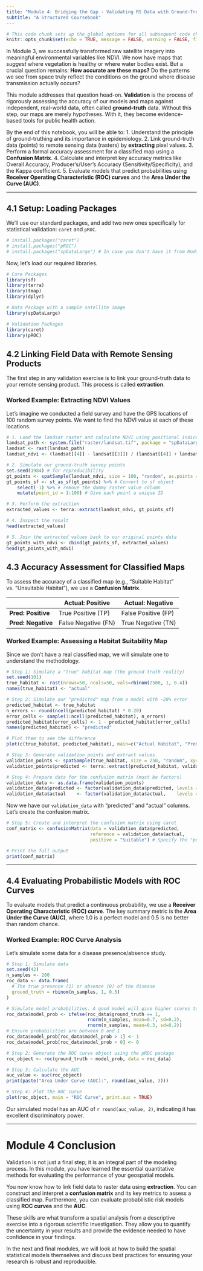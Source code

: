 ```yaml
---
title: "Module 4: Bridging the Gap - Validating RS Data with Ground-Truth Observations"
subtitle: "A Structured Coursebook"
---
```


```r
# This code chunk sets up the global options for all subsequent code chunks.
knitr::opts_chunk$set(echo = TRUE, message = FALSE, warning = FALSE, fig.align='center')
```


In Module 3, we successfully transformed raw satellite imagery into meaningful environmental variables like NDVI. We now have maps that *suggest* where vegetation is healthy or where water bodies exist. But a crucial question remains: **How accurate are these maps?** Do the patterns we see from space truly reflect the conditions on the ground where disease transmission actually occurs?

This module addresses that question head-on. **Validation** is the process of rigorously assessing the accuracy of our models and maps against independent, real-world data, often called **ground-truth** data. Without this step, our maps are merely hypotheses. With it, they become evidence-based tools for public health action.

By the end of this notebook, you will be able to:
1.  Understand the principle of ground-truthing and its importance in epidemiology.
2.  Link ground-truth data (points) to remote sensing data (rasters) by **extracting** pixel values.
3.  Perform a formal accuracy assessment for a classified map using a **Confusion Matrix**.
4.  Calculate and interpret key accuracy metrics like Overall Accuracy, Producer's/User's Accuracy (Sensitivity/Specificity), and the Kappa coefficient.
5.  Evaluate models that predict probabilities using **Receiver Operating Characteristic (ROC) curves** and the **Area Under the Curve (AUC)**.

---

## 4.1 Setup: Loading Packages

We'll use our standard packages, and add two new ones specifically for statistical validation: `caret` and `pROC`.

```r
# install.packages("caret")
# install.packages("pROC")
# install.packages("spDataLarge") # In case you don't have it from Module 3
```

Now, let's load our required libraries.

```r
# Core Packages
library(sf)
library(terra)
library(tmap)
library(dplyr)

# Data Package with a sample satellite image
library(spDataLarge)

# Validation Packages
library(caret)
library(pROC)
```

## 4.2 Linking Field Data with Remote Sensing Products

The first step in any validation exercise is to link your ground-truth data to your remote sensing product. This process is called **extraction**.

### Worked Example: Extracting NDVI Values

Let's imagine we conducted a field survey and have the GPS locations of 100 random survey points. We want to find the NDVI value at each of these locations.

```r
# 1. Load the landsat raster and calculate NDVI using positional indices
landsat_path <- system.file("raster/landsat.tif", package = "spDataLarge")
landsat <- rast(landsat_path)
landsat_ndvi <- (landsat[[4]] - landsat[[3]]) / (landsat[[4]] + landsat[[3]]) # Using positional indices

# 2. Simulate our ground-truth survey points
set.seed(1984) # for reproducibility
gt_points <- spatSample(landsat_ndvi, size = 100, "random", as.points = TRUE)
gt_points_sf <- st_as_sf(gt_points) %>% # Convert to sf object
    select(-1) %>% # remove the dummy raster value column
    mutate(point_id = 1:100) # Give each point a unique ID

# 3. Perform the extraction
extracted_values <- terra::extract(landsat_ndvi, gt_points_sf)

# 4. Inspect the result
head(extracted_values)

# 5. Join the extracted values back to our original points data
gt_points_with_ndvi <- cbind(gt_points_sf, extracted_values)
head(gt_points_with_ndvi)
```

## 4.3 Accuracy Assessment for Classified Maps

To assess the accuracy of a classified map (e.g., "Suitable Habitat" vs. "Unsuitable Habitat"), we use a **Confusion Matrix**.

|             | Actual: Positive | Actual: Negative |
|-------------|------------------|------------------|
| **Pred: Positive** | True Positive (TP)  | False Positive (FP) |
| **Pred: Negative** | False Negative (FN) | True Negative (TN)  |

### Worked Example: Assessing a Habitat Suitability Map

Since we don't have a real classified map, we will simulate one to understand the methodology.

```r
# Step 1: Simulate a "true" habitat map (the ground truth reality)
set.seed(101)
true_habitat <- rast(nrows=50, ncols=50, vals=rbinom(2500, 1, 0.4))
names(true_habitat) <- "actual"

# Step 2: Simulate our "predicted" map from a model with ~20% error
predicted_habitat <- true_habitat
n_errors <- round(ncell(predicted_habitat) * 0.20)
error_cells <- sample(1:ncell(predicted_habitat), n_errors)
predicted_habitat[error_cells] <- 1 - predicted_habitat[error_cells]
names(predicted_habitat) <- "predicted"

# Plot them to see the difference
plot(c(true_habitat, predicted_habitat), main=c("Actual Habitat", "Predicted Habitat"))

# Step 3: Generate validation points and extract values
validation_points <- spatSample(true_habitat, size = 250, "random", xy=TRUE)
validation_points$predicted <- terra::extract(predicted_habitat, validation_points[,c("x","y")])$predicted

# Step 4: Prepare data for the confusion matrix (must be factors)
validation_data <- as.data.frame(validation_points)
validation_data$predicted <- factor(validation_data$predicted, levels = c(0, 1), labels = c("Unsuitable", "Suitable"))
validation_data$actual    <- factor(validation_data$actual,    levels = c(0, 1), labels = c("Unsuitable", "Suitable"))
```

Now we have our `validation_data` with "predicted" and "actual" columns. Let's create the confusion matrix.

```r
# Step 5: Create and interpret the confusion matrix using caret
conf_matrix <- confusionMatrix(data = validation_data$predicted, 
                               reference = validation_data$actual,
                               positive = "Suitable") # Specify the "positive" class

# Print the full output
print(conf_matrix)
```

---

## 4.4 Evaluating Probabilistic Models with ROC Curves

To evaluate models that predict a continuous probability, we use a **Receiver Operating Characteristic (ROC) curve**. The key summary metric is the **Area Under the Curve (AUC)**, where 1.0 is a perfect model and 0.5 is no better than random chance.

### Worked Example: ROC Curve Analysis

Let's simulate some data for a disease presence/absence study.

```r
# Step 1: Simulate data
set.seed(42)
n_samples <- 200
roc_data <- data.frame(
  # The true presence (1) or absence (0) of the disease
  ground_truth = rbinom(n_samples, 1, 0.5)
)

# Simulate model probabilities. A good model will give higher scores to the 'presence' cases.
roc_data$model_prob <- ifelse(roc_data$ground_truth == 1, 
                              rnorm(n_samples, mean=0.7, sd=0.2), 
                              rnorm(n_samples, mean=0.3, sd=0.2))
# Ensure probabilities are between 0 and 1
roc_data$model_prob[roc_data$model_prob > 1] <- 1
roc_data$model_prob[roc_data$model_prob < 0] <- 0

# Step 2: Generate the ROC curve object using the pROC package
roc_object <- roc(ground_truth ~ model_prob, data = roc_data)

# Step 3: Calculate the AUC
auc_value <- auc(roc_object)
print(paste("Area Under Curve (AUC):", round(auc_value, 3)))

# Step 4: Plot the ROC curve
plot(roc_object, main = "ROC Curve", print.auc = TRUE)
```
Our simulated model has an AUC of `r round(auc_value, 2)`, indicating it has excellent discriminatory power.

---

# Module 4 Conclusion

Validation is not just a final step; it is an integral part of the modeling process. In this module, you have learned the essential quantitative methods for evaluating the performance of your geospatial models.

You now know how to link field data to raster data using **extraction**. You can construct and interpret a **confusion matrix** and its key metrics to assess a classified map. Furthermore, you can evaluate probabilistic risk models using **ROC curves** and the **AUC**.

These skills are what transform a spatial analysis from a descriptive exercise into a rigorous scientific investigation. They allow you to quantify the uncertainty in your results and provide the evidence needed to have confidence in your findings.

In the next and final modules, we will look at how to build the spatial statistical models themselves and discuss best practices for ensuring your research is robust and reproducible.